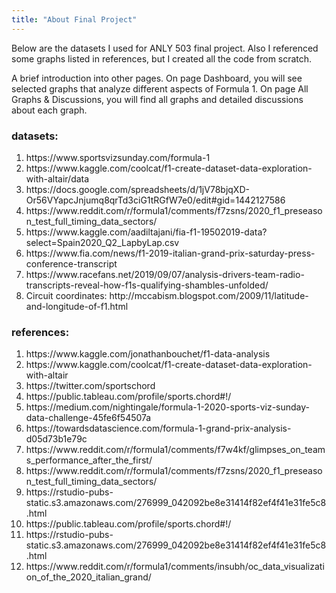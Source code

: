 ```yaml
---
title: "About Final Project"
---
```


Below are the datasets I used for ANLY 503 final project. Also I referenced some graphs listed in references, but I created all the code from scratch.  
  
A brief introduction into other pages. On page Dashboard, you will see selected graphs that analyze different aspects of Formula 1. On page All Graphs & Discussions, you will find all graphs and detailed discussions about each graph.  

### datasets:
1. https://www.sportsvizsunday.com/formula-1  
2. https://www.kaggle.com/coolcat/f1-create-dataset-data-exploration-with-altair/data  
3. https://docs.google.com/spreadsheets/d/1jV78bjqXD-Or56VYapcJnjumq8qrTd3ciG1tRGfW7e0/edit#gid=1442127586  
4. https://www.reddit.com/r/formula1/comments/f7zsns/2020_f1_preseason_test_full_timing_data_sectors/  
5. https://www.kaggle.com/aadiltajani/fia-f1-19502019-data?select=Spain2020_Q2_LapbyLap.csv  
6. https://www.fia.com/news/f1-2019-italian-grand-prix-saturday-press-conference-transcript  
7. https://www.racefans.net/2019/09/07/analysis-drivers-team-radio-transcripts-reveal-how-f1s-qualifying-shambles-unfolded/  
8. Circuit coordinates: http://mccabism.blogspot.com/2009/11/latitude-and-longitude-of-f1.html  

### references:  
1. https://www.kaggle.com/jonathanbouchet/f1-data-analysis  
2. https://www.kaggle.com/coolcat/f1-create-dataset-data-exploration-with-altair  
3. https://twitter.com/sportschord  
4. https://public.tableau.com/profile/sports.chord#!/  
5. https://medium.com/nightingale/formula-1-2020-sports-viz-sunday-data-challenge-45fe6f54507a  
6. https://towardsdatascience.com/formula-1-grand-prix-analysis-d05d73b1e79c  
7. https://www.reddit.com/r/formula1/comments/f7w4kf/glimpses_on_teams_performance_after_the_first/  
8. https://www.reddit.com/r/formula1/comments/f7zsns/2020_f1_preseason_test_full_timing_data_sectors/  
9. https://rstudio-pubs-static.s3.amazonaws.com/276999_042092be8e31414f82ef4f41e31fe5c8.html  
10. https://public.tableau.com/profile/sports.chord#!/  
11. https://rstudio-pubs-static.s3.amazonaws.com/276999_042092be8e31414f82ef4f41e31fe5c8.html  
12. https://www.reddit.com/r/formula1/comments/insubh/oc_data_visualization_of_the_2020_italian_grand/  





